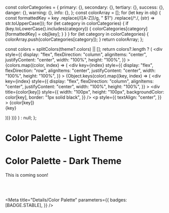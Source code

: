 

  const colorCategories = {
    primary: {},
    secondary: {},
    tertiary: {},
    success: {},
    danger: {},
    warning: {},
    info: {},
  };
  const colorArray = [];
  for (let key in obj) {
    const formattedKey = key
      .replace(/([A-Z])/g, " $1")
      .replace(/^./, (str) => str.toUpperCase());
    for (let category in colorCategories) {
      if (key.toLowerCase().includes(category)) {
        colorCategories[category][formattedKey] = obj[key];
      }
    }
  }
  for (let category in colorCategories) {
    colorArray.push(colorCategories[category]);
  }
  return colorArray;
};

  const colors = splitColors(theme?.colors) || [];
  return colors?.length ? (
    <div
      style={{
        display: "flex",
        flexDirection: "column",
        alignItems: "center",
        justifyContent: "center",
        width: "100%",
        height: "100%",
      }}
    >
      {colors.map((color, index) => (
        <div
          key={index}
          style={{
            display: "flex",
            flexDirection: "row",
            alignItems: "center",
            justifyContent: "center",
            width: "100%",
            height: "100%",
          }}
        >
          {Object.keys(color).map((key, index) => (
            <div
              key={index}
              style={{
                display: "flex",
                flexDirection: "column",
                alignItems: "center",
                justifyContent: "center",
                width: "100%",
                height: "100%",
              }}
            >
              <div
                title={color[key]}
                style={{
                  width: "100px",
                  height: "100px",
                  backgroundColor: color[key],
                  border: "1px solid black",
                }}
              />
              <p
                style={{
                  textAlign: "center",
                }}
              >
                {color[key]}
                <br />
                {key}
              </p>
            </div>
          ))}
        </div>
      ))}
    </div>
  ) : null;
};

# Color Palette - Light Theme

<Colors />

# Color Palette - Dark Theme

This is coming soon!

<br />
<br />

<Meta
  title="Details/Color Palette"
  parameters={{
    badges: [BADGE.STABLE],
  }}
/>

